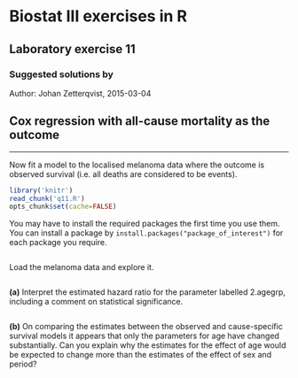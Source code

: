 Biostat III exercises in R
===========
Laboratory exercise 11
-----------

### Suggested solutions by
Author: Johan Zetterqvist, 2015-03-04


## Cox regression with all-cause mortality as the outcome

-----------

Now fit a model to the localised melanoma data where the outcome is observed survival (i.e. all deaths are considered to be events).

```r
library('knitr')	
read_chunk('q11.R')
opts_chunk$set(cache=FALSE)
```

You may have to install the required packages the first time you use them. You can install a package by `install.packages("package_of_interest")` for each package you require.

```r
```
Load the melanoma data and explore it.

```r
```

**(a)** Interpret the estimated hazard ratio for the parameter labelled 2.agegrp, including a comment on statistical significance.


```r
```

**(b)** On comparing the estimates between the observed and cause-specific survival models it appears that only the parameters for age have changed substantially. Can you explain why the estimates for the effect of age would be expected to change more than the estimates of the effect of sex and period?

```r
```
